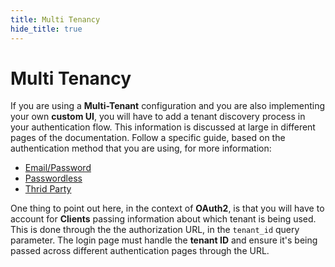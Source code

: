 ```yaml
---
title: Multi Tenancy
hide_title: true
---
```



<OAuthPaidBanner />

# Multi Tenancy

If you are using a **Multi-Tenant** configuration and you are also implementing your own **custom UI**, you will have to add a tenant discovery process in your authentication flow.
This information is discussed at large in different pages of the documentation. Follow a specific guide, based on the authentication method that you are using, for more information:

- [Email/Password](/docs/emailpassword/introduction)
- [Passwordless](/docs/passwordless/introduction)
- [Thrid Party](/docs/thirdparty/introduction)

One thing to point out here, in the context of **OAuth2**, is that you will have to account for **Clients** passing information about which tenant is being used.
This is done through the the authorization URL, in the `tenant_id` query parameter.
The login page must handle the **tenant ID** and ensure it's being passed across different authentication pages through the URL.

